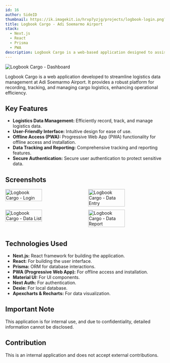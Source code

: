 ```yaml
---
id: 16
author: SideID
thumbnail: https://ik.imagekit.io/hrxp7yzjg/projects/logbook-login.png?updatedAt=1742466765229
title: Logbook Cargo - Adi Soemarmo Airport
stack:
  - Next.js
  - React
  - Prisma
  - PWA
description: Logbook Cargo is a web-based application designed to assist in logistics data management at Adi Soemarmo Airport. With comprehensive and user-friendly features, this application enables users to efficiently record, track, and manage logistics data. As a PWA, it can also be accessed offline and installed on user devices.
---
```


<img
  src="https://ik.imagekit.io/hrxp7yzjg/projects/Logbook-Cargo(2).png?updatedAt=1742442519203"
  alt="Logbook Cargo - Dashboard"
  fetchPriority="high"
/>

Logbook Cargo is a web application developed to streamline logistics data management at Adi Soemarmo Airport. It provides a robust platform for recording, tracking, and managing cargo logistics, enhancing operational efficiency.

## Key Features

* **Logistics Data Management:** Efficiently record, track, and manage logistics data.
* **User-Friendly Interface:** Intuitive design for ease of use.
* **Offline Access (PWA):** Progressive Web App (PWA) functionality for offline access and installation.
* **Data Tracking and Reporting:** Comprehensive tracking and reporting features.
* **Secure Authentication:** Secure user authentication to protect sensitive data.

## Screenshots

<div style="display: flex; flex-wrap: wrap; justify-content: space-between;">
    <img
      src="https://ik.imagekit.io/hrxp7yzjg/projects/logbook-login.png?updatedAt=1742466765229"
      alt="Logbook Cargo - Login"
      style="width: 48%; margin-bottom: 10px;"
    />
    <img
      src="https://ik.imagekit.io/hrxp7yzjg/projects/Logbook-Cargo.png?updatedAt=1742442485687"
      alt="Logbook Cargo - Data Entry"
      style="width: 48%; margin-bottom: 10px;"
    />
    <img
      src="https://ik.imagekit.io/hrxp7yzjg/projects/Logbook-Cargo(1).png?updatedAt=1742442485492"
      alt="Logbook Cargo - Data List"
      style="width: 48%; margin-bottom: 10px;"
    />
    <img
      src="https://ik.imagekit.io/hrxp7yzjg/projects/Logbook-Cargo(3).png?updatedAt=1742442483188"
      alt="Logbook Cargo - Data Report"
      style="width: 48%; margin-bottom: 10px;"
    />
</div>

## Technologies Used

* **Next.js:** React framework for building the application.
* **React:** For building the user interface.
* **Prisma:** ORM for database interactions.
* **PWA (Progressive Web App):** For offline access and installation.
* **Material UI:** For UI components.
* **Next Auth:** For authentication.
* **Dexie:** For local database.
* **Apexcharts & Recharts:** For data visualization.

## Important Note

This application is for internal use, and due to confidentiality, detailed information cannot be disclosed.

## Contribution

This is an internal application and does not accept external contributions.